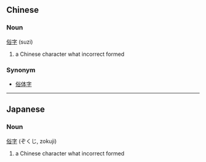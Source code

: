 ==Chinese==
===Noun===
[[俗]][[字]] (suzi)

# a Chinese character what incorrect formed

===Synonym===
*[[俗体字]]

----

==Japanese==
===Noun===
[[俗]][[字]] (ぞくじ, zokuji)

# a Chinese character what incorrect formed